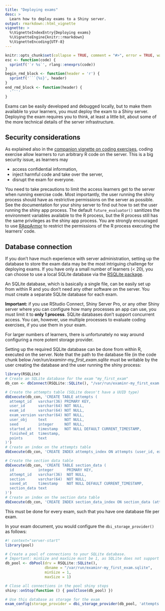 ```yaml
---
title: "Deploying exams"
desc: >
  Learn how to deploy exams to a Shiny server.
output: rmarkdown::html_vignette
vignette: >
  %\VignetteIndexEntry{Deploying exams}
  %\VignetteEngine{knitr::rmarkdown}
  %\VignetteEncoding{UTF-8}
---
```


```r
knitr::opts_chunk$set(collapse = TRUE, comment = "#>", error = TRUE, warning = TRUE)
esc <- function(code) {
  sprintf('`r %s`', rlang::enexprs(code))
}
begin_rmd_block <- function(header = 'r') {
  sprintf('```{%s}', header)
}
end_rmd_block <- function(header) {
  '```'
}
```

Exams can be easily developed and debugged locally, but to make them available to your learners, you must deploy the exam to a Shiny server.
Deploying the exam requires you to think, at least a little bit, about some of the more technical details of the server infrastructure.

## Security considerations

As explained also in the [companion vignette on coding exercises](exercises.html), coding exercise allow learners to run arbitrary R code on the server.
This is a big security issue, as learners may

* access confidential information,
* inject harmful code and take over the server,
* disrupt the exam for everyone.

You need to take precautions to limit the access learners get to the server when running exercise code.
Most importantly, the user running the shiny process should have as restrictive permissions on the server as possible.
See the documentation for your shiny server to find out how to set the user running the shiny app process.
The default `future_evaluator()` sanitizes the environment variables available to the R process, but the R process still has the same privileges as the shiny app process.
You are strongly encouraged to use [RAppArmor](https://cran.r-project.org/package=RAppArmor) to restrict the permissions of the R process executing the learners' code.

## Database connection

If you don't have much experience with server administration, setting up the database to store the exam data may be the most intriguing challenge for deploying exams.
If you have only a small number of learners (< 20), you can choose to use a local SQLite database via the [RSQLite package](https://cran.r-project.org/package=RSQLite).

An SQLite database, which is basically a single file, can be easily set up from within R and you don't need any other software on the server.
You must create a separate SQLite database for each exam.

**Important:** if you use RStudio Connect, Shiny Server Pro, or any other Shiny server where you can configure how many processes an app can use, you must limit it to **only 1 process**.
SQLite databases don't support concurrent access.
You can, however, use multiple processes to evaluate coding exercises, if you use them in your exam.

For larger numbers of learners, there is unfortunately no way around configuring a more potent storage provider.

Setting up the required SQLite database can be done from within R, executed on the server.
Note that the path to the database file (in the code chunk below _/var/run/examinr-my_first_exam.sqlite_ must be writable by the user creating the database and the user running the shiny process:

```r
library(RSQLite)
# Create an SQLite database for the exam "my_first_exam"
db_con <- dbConnect(RSQLite::SQLite(), "/var/run/examinr-my_first_exam.sqlite")

# Create the attempts table (SQLite doesn't have a UUID type)
dbExecute(db_con, 'CREATE TABLE attempts (
  attempt_id   varchar(36) PRIMARY KEY,
  user_id      varchar(64) NOT NULL,
  exam_id      varchar(64) NOT NULL,
  exam_version varchar(64) NOT NULL,
  user_obj     text        NOT NULL,
  seed         integer     NOT NULL,
  started_at   timestamp   NOT NULL DEFAULT CURRENT_TIMESTAMP,
  finished_at  timestamp,
  points       text
)')
# Create an index on the attempts table
dbExecute(db_con, 'CREATE INDEX attempts_index ON attempts (user_id, exam_id, exam_version)')

# Create the section data table
dbExecute(db_con, 'CREATE TABLE section_data (
  id           integer      PRIMARY KEY,
  attempt_id   varchar(36)  NOT NULL,
  section      varchar(64)  NOT NULL,
  saved_at     timestamp    NOT NULL DEFAULT CURRENT_TIMESTAMP,
  section_data text
)')
# Create an index on the section data table
dbExecute(db_con, 'CREATE INDEX section_data_index ON section_data (attempt_id, section)')
```

This must be done for every exam, such that you have one database file per exam.

In your exam document, you would configure the `dbi_storage_provider()` as follows:

```r
#! context="server-start"
library(pool)

# Create a pool of connections to your SQLite database.
# Important: minSize and maxSize must be 1, as SQLite does not support more than one connection!
db_pool <- dbPool(drv = RSQLite::SQLite(),
                  dbname = "/var/run/examinr-my_first_exam.sqlite",
                  minSize = 1,
                  maxSize = 1)

# Close all connections in the pool shiny stops
shiny::onStop(function () { poolClose(db_pool) })

# Use this database as storage for the exam
exam_config(storage_provider = dbi_storage_provider(db_pool, 'attempts', 'section_data'))
```
